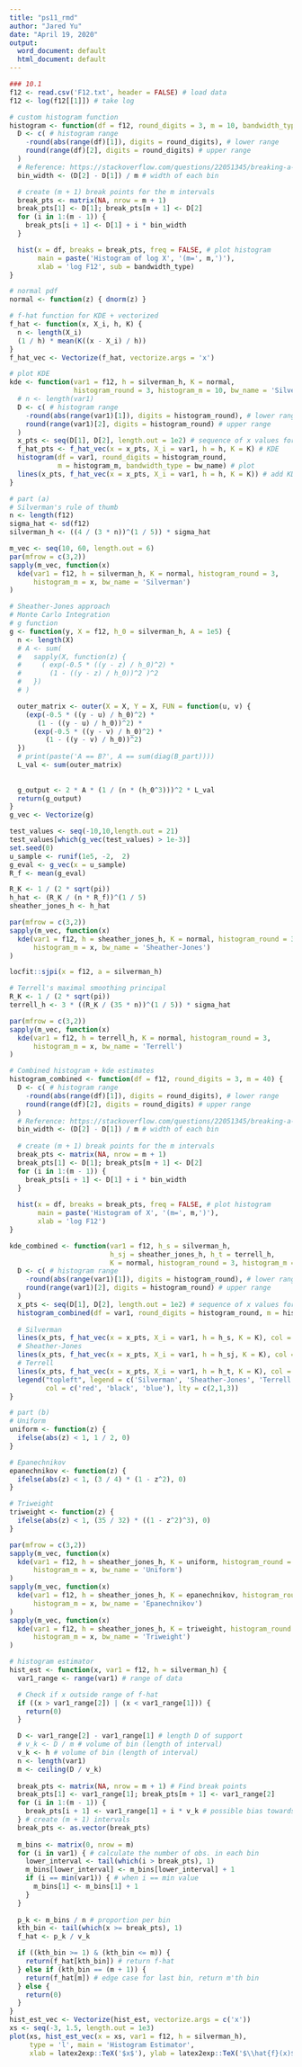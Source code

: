 ```yaml
---
title: "ps11_rmd"
author: "Jared Yu"
date: "April 19, 2020"
output:
  word_document: default
  html_document: default
---
```


```r
### 10.1
f12 <- read.csv('F12.txt', header = FALSE) # load data
f12 <- log(f12[[1]]) # take log

# custom histogram function
histogram <- function(df = f12, round_digits = 3, m = 10, bandwidth_type = 'Terrell') {
  D <- c( # histogram range
    -round(abs(range(df)[1]), digits = round_digits), # lower range
    round(range(df)[2], digits = round_digits) # upper range
  )
  # Reference: https://stackoverflow.com/questions/22051345/breaking-a-mathematical-range-in-equal-parts
  bin_width <- (D[2] - D[1]) / m # width of each bin

  # create (m + 1) break points for the m intervals
  break_pts <- matrix(NA, nrow = m + 1)
  break_pts[1] <- D[1]; break_pts[m + 1] <- D[2]
  for (i in 1:(m - 1)) { 
    break_pts[i + 1] <- D[1] + i * bin_width
  }

  hist(x = df, breaks = break_pts, freq = FALSE, # plot histogram
       main = paste('Histogram of log X', '(m=', m,')'),
       xlab = 'log F12', sub = bandwidth_type)
}

# normal pdf
normal <- function(z) { dnorm(z) }

# f-hat function for KDE + vectorized
f_hat <- function(x, X_i, h, K) {
  n <- length(X_i)
  (1 / h) * mean(K((x - X_i) / h))
}
f_hat_vec <- Vectorize(f_hat, vectorize.args = 'x')

# plot KDE
kde <- function(var1 = f12, h = silverman_h, K = normal,
                histogram_round = 3, histogram_m = 10, bw_name = 'Silverman') {
  # n <- length(var1)
  D <- c( # histogram range
    -round(abs(range(var1)[1]), digits = histogram_round), # lower range
    round(range(var1)[2], digits = histogram_round) # upper range
  )
  x_pts <- seq(D[1], D[2], length.out = 1e2) # sequence of x values for KDE
  f_hat_pts <- f_hat_vec(x = x_pts, X_i = var1, h = h, K = K) # KDE
  histogram(df = var1, round_digits = histogram_round,
            m = histogram_m, bandwidth_type = bw_name) # plot
  lines(x_pts, f_hat_vec(x = x_pts, X_i = var1, h = h, K = K)) # add KDE
}

# part (a)
# Silverman's rule of thumb
n <- length(f12)
sigma_hat <- sd(f12)
silverman_h <- ((4 / (3 * n))^(1 / 5)) * sigma_hat

m_vec <- seq(10, 60, length.out = 6)
par(mfrow = c(3,2))
sapply(m_vec, function(x)
  kde(var1 = f12, h = silverman_h, K = normal, histogram_round = 3,
      histogram_m = x, bw_name = 'Silverman')
)

# Sheather-Jones approach
# Monte Carlo Integration
# g function
g <- function(y, X = f12, h_0 = silverman_h, A = 1e5) {
  n <- length(X)
  # A <- sum(
  #   sapply(X, function(z) {
  #     ( exp(-0.5 * ((y - z) / h_0)^2) *
  #       (1 - ((y - z) / h_0))^2 )^2
  #   })
  # )

  outer_matrix <- outer(X = X, Y = X, FUN = function(u, v) {
    (exp(-0.5 * ((y - u) / h_0)^2) *
       (1 - ((y - u) / h_0))^2) *
      (exp(-0.5 * ((y - v) / h_0)^2) *
         (1 - ((y - v) / h_0))^2)
  })
  # print(paste('A == B?', A == sum(diag(B_part))))
  L_val <- sum(outer_matrix)
  
  
  g_output <- 2 * A * (1 / (n * (h_0^3)))^2 * L_val
  return(g_output)
}
g_vec <- Vectorize(g)

test_values <- seq(-10,10,length.out = 21)
test_values[which(g_vec(test_values) > 1e-3)]
set.seed(0)
u_sample <- runif(1e5, -2,  2)
g_eval <- g_vec(x = u_sample)
R_f <- mean(g_eval)

R_K <- 1 / (2 * sqrt(pi))
h_hat <- (R_K / (n * R_f))^(1 / 5)
sheather_jones_h <- h_hat

par(mfrow = c(3,2))
sapply(m_vec, function(x)
  kde(var1 = f12, h = sheather_jones_h, K = normal, histogram_round = 3,
      histogram_m = x, bw_name = 'Sheather-Jones')
)

locfit::sjpi(x = f12, a = silverman_h)

# Terrell's maximal smoothing principal
R_K <- 1 / (2 * sqrt(pi))
terrell_h <- 3 * ((R_K / (35 * n))^(1 / 5)) * sigma_hat

par(mfrow = c(3,2))
sapply(m_vec, function(x)
  kde(var1 = f12, h = terrell_h, K = normal, histogram_round = 3,
      histogram_m = x, bw_name = 'Terrell')
)

# Combined histogram + kde estimates
histogram_combined <- function(df = f12, round_digits = 3, m = 40) {
  D <- c( # histogram range
    -round(abs(range(df)[1]), digits = round_digits), # lower range
    round(range(df)[2], digits = round_digits) # upper range
  )
  # Reference: https://stackoverflow.com/questions/22051345/breaking-a-mathematical-range-in-equal-parts
  bin_width <- (D[2] - D[1]) / m # width of each bin
  
  # create (m + 1) break points for the m intervals
  break_pts <- matrix(NA, nrow = m + 1)
  break_pts[1] <- D[1]; break_pts[m + 1] <- D[2]
  for (i in 1:(m - 1)) { 
    break_pts[i + 1] <- D[1] + i * bin_width
  }
  
  hist(x = df, breaks = break_pts, freq = FALSE, # plot histogram
       main = paste('Histogram of X', '(m=', m,')'),
       xlab = 'log F12')
}

kde_combined <- function(var1 = f12, h_s = silverman_h,
                         h_sj = sheather_jones_h, h_t = terrell_h,
                         K = normal, histogram_round = 3, histogram_m = 40) {
  D <- c( # histogram range
    -round(abs(range(var1)[1]), digits = histogram_round), # lower range
    round(range(var1)[2], digits = histogram_round) # upper range
  )
  x_pts <- seq(D[1], D[2], length.out = 1e2) # sequence of x values for KDE
  histogram_combined(df = var1, round_digits = histogram_round, m = histogram_m) # plot
  
  # Silverman
  lines(x_pts, f_hat_vec(x = x_pts, X_i = var1, h = h_s, K = K), col = 'red', lty = 2)
  # Sheather-Jones
  lines(x_pts, f_hat_vec(x = x_pts, X_i = var1, h = h_sj, K = K), col = 'black', lty = 1)
  # Terrell
  lines(x_pts, f_hat_vec(x = x_pts, X_i = var1, h = h_t, K = K), col = 'blue', lty = 3)
  legend("topleft", legend = c('Silverman', 'Sheather-Jones', 'Terrell'),
         col = c('red', 'black', 'blue'), lty = c(2,1,3))
}

# part (b)
# Uniform
uniform <- function(z) {
  ifelse(abs(z) < 1, 1 / 2, 0)
}

# Epanechnikov
epanechnikov <- function(z) {
  ifelse(abs(z) < 1, (3 / 4) * (1 - z^2), 0)
}

# Triweight
triweight <- function(z) {
  ifelse(abs(z) < 1, (35 / 32) * ((1 - z^2)^3), 0)
}

par(mfrow = c(3,2))
sapply(m_vec, function(x)
  kde(var1 = f12, h = sheather_jones_h, K = uniform, histogram_round = 3,
      histogram_m = x, bw_name = 'Uniform')
)
sapply(m_vec, function(x)
  kde(var1 = f12, h = sheather_jones_h, K = epanechnikov, histogram_round = 3,
      histogram_m = x, bw_name = 'Epanechnikov')
)
sapply(m_vec, function(x)
  kde(var1 = f12, h = sheather_jones_h, K = triweight, histogram_round = 3,
      histogram_m = x, bw_name = 'Triweight')
)

# histogram estimator
hist_est <- function(x, var1 = f12, h = silverman_h) {
  var1_range <- range(var1) # range of data

  # Check if x outside range of f-hat
  if ((x > var1_range[2]) | (x < var1_range[1])) {
    return(0)
  }

  D <- var1_range[2] - var1_range[1] # length D of support
  # v_k <- D / m # volume of bin (length of interval)
  v_k <- h # volume of bin (length of interval)
  n <- length(var1)
  m <- ceiling(D / v_k)
  
  break_pts <- matrix(NA, nrow = m + 1) # Find break points
  break_pts[1] <- var1_range[1]; break_pts[m + 1] <- var1_range[2]
  for (i in 1:(m - 1)) { 
    break_pts[i + 1] <- var1_range[1] + i * v_k # possible bias towards right side
  } # create (m + 1) intervals
  break_pts <- as.vector(break_pts)
  
  m_bins <- matrix(0, nrow = m)
  for (i in var1) { # calculate the number of obs. in each bin
    lower_interval <- tail(which(i > break_pts), 1)
    m_bins[lower_interval] <- m_bins[lower_interval] + 1
    if (i == min(var1)) { # when i == min value
      m_bins[1] <- m_bins[1] + 1
    }
  }
  
  p_k <- m_bins / n # proportion per bin
  kth_bin <- tail(which(x >= break_pts), 1)
  f_hat <- p_k / v_k

  if ((kth_bin >= 1) & (kth_bin <= m)) {
    return(f_hat[kth_bin]) # return f-hat
  } else if (kth_bin == (m + 1)) {
    return(f_hat[m]) # edge case for last bin, return m'th bin
  } else {
    return(0)
  }
}
hist_est_vec <- Vectorize(hist_est, vectorize.args = c('x'))
xs <- seq(-3, 1.5, length.out = 1e3)
plot(xs, hist_est_vec(x = xs, var1 = f12, h = silverman_h),
     type = 'l', main = 'Histogram Estimator',
     xlab = latex2exp::TeX('$x$'), ylab = latex2exp::TeX('$\\hat{f}(x)$'))
```
